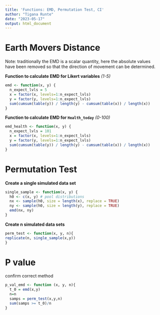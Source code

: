 ```yaml
---
title: 'Functions: EMD, Permutation Test, CI'
author: "Tigana Runte"
date: "2023-05-17"
output: html_document
---
```


# Earth Movers Distance

Note: traditionally the EMD is a scalar quantity, here the absolute values have been removed so that the direction of movement can be determined.

**Function to calculate EMD for Likert variables** *(1-5)*
```r
emd <- function(x, y) {
  n_expect_lvls = 5
  x = factor(x, levels=1:n_expect_lvls)
  y = factor(y, levels=1:n_expect_lvls)
  sum(cumsum(table(y)) / length(y) - cumsum(table(x)) / length(x))
}
```

**Function to calculate EMD for `Health_today`** *(0-100)*
```r
emd_health <- function(x, y) {
  n_expect_lvls = 101
  x = factor(x, levels=1:n_expect_lvls)
  y = factor(y, levels=1:n_expect_lvls)
  sum(cumsum(table(y)) / length(y) - cumsum(table(x)) / length(x))
}
```


# Permutation Test

**Create a single simulated data set**
```r
single_sample <- function(x, y) {
  h0 <- c(x, y) # pool distributions
  nx <- sample(h0, size = length(x), replace = TRUE) 
  ny <- sample(h0, size = length(y), replace = TRUE) 
  emd(nx, ny)
}
```

**Create n simulated data sets**
```r
perm_test <- function(x, y, n){
replicate(n, single_sample(x,y))
}

```

# P value
confirm correct method
```r

p_val_emd <- function (x, y, n){
  t_0 = emd(x,y)
  n=n
  samps = perm_test(x,y,n)
  sum(samps >= t_0)/n
}

```

